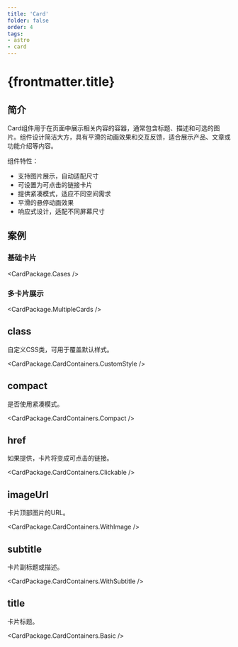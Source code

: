 ```yaml
---
title: 'Card'
folder: false
order: 4
tags:
- astro
- card
---
```



# {frontmatter.title}

## 简介

Card组件用于在页面中展示相关内容的容器，通常包含标题、描述和可选的图片。组件设计简洁大方，具有平滑的动画效果和交互反馈，适合展示产品、文章或功能介绍等内容。

组件特性：

- 支持图片展示，自动适配尺寸
- 可设置为可点击的链接卡片
- 提供紧凑模式，适应不同空间需求
- 平滑的悬停动画效果
- 响应式设计，适配不同屏幕尺寸

## 案例

### 基础卡片

<CardPackage.Cases />

### 多卡片展示

<CardPackage.MultipleCards />

## class

自定义CSS类，可用于覆盖默认样式。

<CardPackage.CardContainers.CustomStyle />

## compact

是否使用紧凑模式。

<CardPackage.CardContainers.Compact />

## href

如果提供，卡片将变成可点击的链接。

<CardPackage.CardContainers.Clickable />

## imageUrl

卡片顶部图片的URL。

<CardPackage.CardContainers.WithImage />

## subtitle

卡片副标题或描述。

<CardPackage.CardContainers.WithSubtitle />

## title

卡片标题。

<CardPackage.CardContainers.Basic />
